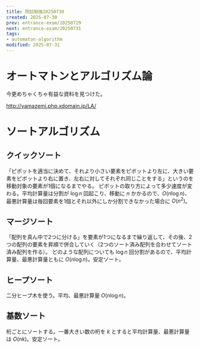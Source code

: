 ```yaml
---
title: 院試勉強20250730
created: 2025-07-30
prev: entrance-exam/20250729
next: entrance-exam/20250731
tags:
- automaton-algorithm
modified: 2025-07-31
---
```


# オートマトンとアルゴリズム論

今更めちゃくちゃ有益な資料を見つけた。

http://yamazemi.php.xdomain.jp/LA/

# ソートアルゴリズム

## クイックソート

「ピボットを適当に決めて、それより小さい要素をピボットより左に、大きい要素をピボットより右に置き、左右に対してそれぞれ同じことをする」というのを移動対象の要素が1個になるまでやる。
ピボットの取り方によって多少速度が変わる。平均計算量は分割が $\log n$ 回起こり、移動に $n$ かかるので、$O(n\log n)$、最悪計算量は毎回要素を1個とそれ以外にしか分割できなかった場合に $O(n^2)$。

## マージソート

「配列を真ん中で2つに分ける」を要素が1つになるまで繰り返して、その後、2つの配列の要素を昇順で併合していく（2つのソート済み配列を合わせてソート済み配列を作る）。
どのような配列についても $\log n$ 回分割があるので、平均計算量、最悪計算量ともに $O(n\log n)$。安定ソート。

## ヒープソート

二分ヒープ木を使う。平均、最悪計算量 $O(n\log n)$。

## 基数ソート

桁ごとにソートする。一番大きい数の桁を $k$ とすると平均計算量、最悪計算量は $O(nk)$。安定ソート。
